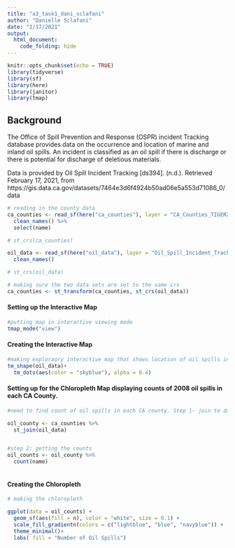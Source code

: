 ```yaml
---
title: "a3_task1_dani_sclafani"
author: "Danielle Sclafani"
date: "2/17/2021"
output: 
  html_document:
    code_folding: hide
---
```


```r
knitr::opts_chunk$set(echo = TRUE)
library(tidyverse)
library(sf)
library(here)
library(janitor)
library(tmap)
```

## Background

The Office of Spill Prevention and Response (OSPR) incident Tracking database provides data on the occurrence and location of marine and inland oil spills. An incident is classified as an oil spill if there is discharge or there is potential for discharge of deletious materials. 

Data is provided by Oil Spill Incident Tracking [ds394]. (n.d.). Retrieved February 17, 2021, from https://gis.data.ca.gov/datasets/7464e3d6f4924b50ad06e5a553d71086_0/data



```r
# reading in the county data
ca_counties <- read_sf(here("ca_counties"), layer = "CA_Counties_TIGER2016") %>% 
  clean_names() %>% 
  select(name)

# st_crs(ca_counties)

oil_data <- read_sf(here("oil_data"), layer = "Oil_Spill_Incident_Tracking_%5Bds394%5D") %>% 
  clean_names()

# st_crs(oil_data)

# making sure the two data sets are set to the same crs
ca_counties <- st_transform(ca_counties, st_crs(oil_data))
```


#### Setting up the Interactive Map

```r
#putting map in interactive viewing mode
tmap_mode("view")


```


#### Creating the Interactive Map
```r
#making exploraory interactive map that shows location of oil spills in california
tm_shape(oil_data)+
  tm_dots(aes(color = "skyblue"), alpha = 0.4)
```


#### Setting up for the Chloropleth Map displaying counts of 2008 oil spills in each CA County.

```r
#need to find count of oil spills in each CA county. Step 1- join te data sets (since we already set the coordinate systems to match)

oil_county <- ca_counties %>% 
  st_join(oil_data)


#step 2: getting the counts
oil_counts <- oil_county %>% 
  count(name)
  
```

#### Creating the Chloropleth
```r
# making the chloropleth

ggplot(data = oil_counts) +
  geom_sf(aes(fill = n), color = "white", size = 0.1) +
  scale_fill_gradientn(colors = c("lightblue", "blue", "navyblue")) +
  theme_minimal()+
  labs( fill = "Number of Oil Spills")
  
```


